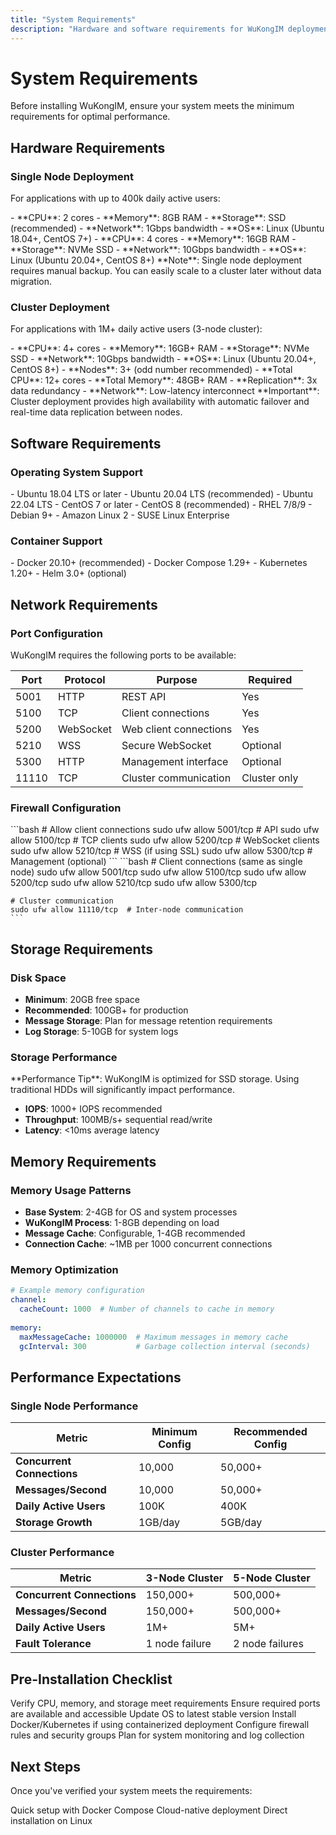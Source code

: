 ```yaml
---
title: "System Requirements"
description: "Hardware and software requirements for WuKongIM deployment"
---
```


# System Requirements

Before installing WuKongIM, ensure your system meets the minimum requirements for optimal performance.

## Hardware Requirements

### Single Node Deployment

For applications with up to 400k daily active users:

<Tabs>
  <Tab title="Minimum Configuration">
    - **CPU**: 2 cores
    - **Memory**: 8GB RAM
    - **Storage**: SSD (recommended)
    - **Network**: 1Gbps bandwidth
    - **OS**: Linux (Ubuntu 18.04+, CentOS 7+)
  </Tab>
  <Tab title="Recommended Configuration">
    - **CPU**: 4 cores
    - **Memory**: 16GB RAM
    - **Storage**: NVMe SSD
    - **Network**: 10Gbps bandwidth
    - **OS**: Linux (Ubuntu 20.04+, CentOS 8+)
  </Tab>
</Tabs>

<Callout type="info">
  **Note**: Single node deployment requires manual backup. You can easily scale to a cluster later without data migration.
</Callout>

### Cluster Deployment

For applications with 1M+ daily active users (3-node cluster):

<Tabs>
  <Tab title="Per Node">
    - **CPU**: 4+ cores
    - **Memory**: 16GB+ RAM
    - **Storage**: NVMe SSD
    - **Network**: 10Gbps bandwidth
    - **OS**: Linux (Ubuntu 20.04+, CentOS 8+)
  </Tab>
  <Tab title="Total Cluster">
    - **Nodes**: 3+ (odd number recommended)
    - **Total CPU**: 12+ cores
    - **Total Memory**: 48GB+ RAM
    - **Replication**: 3x data redundancy
    - **Network**: Low-latency interconnect
  </Tab>
</Tabs>

<Callout type="warning">
  **Important**: Cluster deployment provides high availability with automatic failover and real-time data replication between nodes.
</Callout>

## Software Requirements

### Operating System Support

<CardGroup cols={3}>
  <Card title="Ubuntu" icon="ubuntu">
    - Ubuntu 18.04 LTS or later
    - Ubuntu 20.04 LTS (recommended)
    - Ubuntu 22.04 LTS
  </Card>
  <Card title="CentOS/RHEL" icon="redhat">
    - CentOS 7 or later
    - CentOS 8 (recommended)
    - RHEL 7/8/9
  </Card>
  <Card title="Other Linux" icon="linux">
    - Debian 9+ 
    - Amazon Linux 2
    - SUSE Linux Enterprise
  </Card>
</CardGroup>

### Container Support

<CardGroup cols={2}>
  <Card title="Docker" icon="docker">
    - Docker 20.10+ (recommended)
    - Docker Compose 1.29+
  </Card>
  <Card title="Kubernetes" icon="dharmachakra">
    - Kubernetes 1.20+
    - Helm 3.0+ (optional)
  </Card>
</CardGroup>

## Network Requirements

### Port Configuration

WuKongIM requires the following ports to be available:

| Port | Protocol | Purpose | Required |
|------|----------|---------|----------|
| 5001 | HTTP | REST API | Yes |
| 5100 | TCP | Client connections | Yes |
| 5200 | WebSocket | Web client connections | Yes |
| 5210 | WSS | Secure WebSocket | Optional |
| 5300 | HTTP | Management interface | Optional |
| 11110 | TCP | Cluster communication | Cluster only |

### Firewall Configuration

<Tabs>
  <Tab title="Single Node">
    ```bash
    # Allow client connections
    sudo ufw allow 5001/tcp  # API
    sudo ufw allow 5100/tcp  # TCP clients
    sudo ufw allow 5200/tcp  # WebSocket clients
    sudo ufw allow 5210/tcp  # WSS (if using SSL)
    sudo ufw allow 5300/tcp  # Management (optional)
    ```
  </Tab>
  <Tab title="Cluster">
    ```bash
    # Client connections (same as single node)
    sudo ufw allow 5001/tcp
    sudo ufw allow 5100/tcp
    sudo ufw allow 5200/tcp
    sudo ufw allow 5210/tcp
    sudo ufw allow 5300/tcp
    
    # Cluster communication
    sudo ufw allow 11110/tcp  # Inter-node communication
    ```
  </Tab>
</Tabs>

## Storage Requirements

### Disk Space

- **Minimum**: 20GB free space
- **Recommended**: 100GB+ for production
- **Message Storage**: Plan for message retention requirements
- **Log Storage**: 5-10GB for system logs

### Storage Performance

<Callout type="info">
  **Performance Tip**: WuKongIM is optimized for SSD storage. Using traditional HDDs will significantly impact performance.
</Callout>

- **IOPS**: 1000+ IOPS recommended
- **Throughput**: 100MB/s+ sequential read/write
- **Latency**: <10ms average latency

## Memory Requirements

### Memory Usage Patterns

- **Base System**: 2-4GB for OS and system processes
- **WuKongIM Process**: 1-8GB depending on load
- **Message Cache**: Configurable, 1-4GB recommended
- **Connection Cache**: ~1MB per 1000 concurrent connections

### Memory Optimization

```yaml
# Example memory configuration
channel:
  cacheCount: 1000  # Number of channels to cache in memory
  
memory:
  maxMessageCache: 1000000  # Maximum messages in memory cache
  gcInterval: 300           # Garbage collection interval (seconds)
```

## Performance Expectations

### Single Node Performance

| Metric | Minimum Config | Recommended Config |
|--------|----------------|-------------------|
| **Concurrent Connections** | 10,000 | 50,000+ |
| **Messages/Second** | 10,000 | 50,000+ |
| **Daily Active Users** | 100K | 400K |
| **Storage Growth** | 1GB/day | 5GB/day |

### Cluster Performance

| Metric | 3-Node Cluster | 5-Node Cluster |
|--------|----------------|----------------|
| **Concurrent Connections** | 150,000+ | 500,000+ |
| **Messages/Second** | 150,000+ | 500,000+ |
| **Daily Active Users** | 1M+ | 5M+ |
| **Fault Tolerance** | 1 node failure | 2 node failures |

## Pre-Installation Checklist

<Steps>
  <Step title="System Resources">
    Verify CPU, memory, and storage meet requirements
  </Step>
  <Step title="Network Configuration">
    Ensure required ports are available and accessible
  </Step>
  <Step title="Operating System">
    Update OS to latest stable version
  </Step>
  <Step title="Dependencies">
    Install Docker/Kubernetes if using containerized deployment
  </Step>
  <Step title="Security">
    Configure firewall rules and security groups
  </Step>
  <Step title="Monitoring">
    Plan for system monitoring and log collection
  </Step>
</Steps>

## Next Steps

Once you've verified your system meets the requirements:

<CardGroup cols={3}>
  <Card
    title="Docker Installation"
    icon="docker"
    href="/installation/docker/single-node"
  >
    Quick setup with Docker Compose
  </Card>
  <Card
    title="Kubernetes Installation"
    icon="dharmachakra"
    href="/installation/k8s/single-node"
  >
    Cloud-native deployment
  </Card>
  <Card
    title="Linux Installation"
    icon="linux"
    href="/installation/linux/single-node"
  >
    Direct installation on Linux
  </Card>
</CardGroup>
